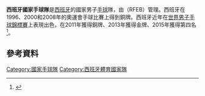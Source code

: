 '''西班牙國家手球隊'''是[[西班牙|西班牙]]的國家男子[[手球|手球]]隊，由{{le|皇家西班牙手球聯盟|Royal Spanish Handball Federation}}（RFEB）管理。西班牙在1996、2000和2008年的奧運會手球比賽上得到銅牌。西班牙近年在[[世界男子手球錦標賽|世界男子手球錦標賽]]上表現出色，在2011年獲得銅牌、2013年獲得金牌、2015年獲得第四名<ref>{{Cite web |url=http://ihf.info/files/CompetitionData/153/pdf/ESP.pdf |title=2015 World Championship roster |accessdate=2015-06-12 |archive-date=2015-01-27 |archive-url=https://web.archive.org/web/20150127160051/http://www.ihf.info/files/CompetitionData/153/pdf/ESP.pdf |dead-url=no }}</ref>。
== 參考資料 ==
{{Reflist}}
[[Category:國家手球隊|Category:國家手球隊]]
[[Category:西班牙體育國家隊|Category:西班牙體育國家隊]]